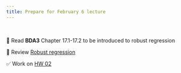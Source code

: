 ```yaml
---
title: Prepare for February 6 lecture
---
```


<br>

📖 Read **BDA3** Chapter 17.1-17.2 to be introduced to robust regression

📖 Review [Robust regression](https://en.wikipedia.org/wiki/Robust_regression)

✅ Work on [HW 02](https://biostat725-sp25.netlify.app/hw/hw-02)
